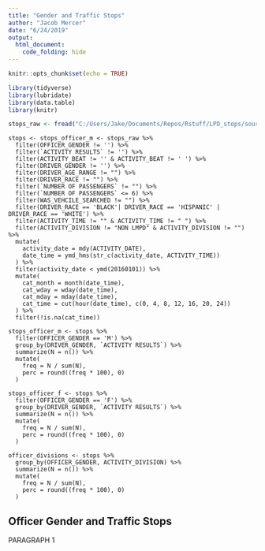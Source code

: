 ```yaml
---
title: "Gender and Traffic Stops"
author: "Jacob Mercer"
date: "6/24/2019"
output: 
  html_document:
    code_folding: hide
---
```


```r
knitr::opts_chunk$set(echo = TRUE)

library(tidyverse)
library(lubridate)
library(data.table)
library(knitr)

stops_raw <- fread("C:/Users/Jake/Documents/Repos/Rstuff/LPD_stops/source_data/LMPD_STOPS_DATA_12.csv")

```

```data

stops <- stops_officer_m <- stops_raw %>%
  filter(OFFICER_GENDER != '') %>%
  filter(`ACTIVITY RESULTS` != '') %>%
  filter(ACTIVITY_BEAT != '' & ACTIVITY_BEAT != ' ') %>%
  filter(DRIVER_GENDER != '') %>%
  filter(DRIVER_AGE_RANGE != "") %>%
  filter(DRIVER_RACE != "") %>%
  filter(`NUMBER OF PASSENGERS` != "") %>%
  filter(`NUMBER OF PASSENGERS` <= 6) %>%
  filter(WAS_VEHCILE_SEARCHED != "") %>%
  filter(DRIVER_RACE == 'BLACK'| DRIVER_RACE == 'HISPANIC' | DRIVER_RACE == 'WHITE') %>%
  filter(ACTIVITY_TIME != "" & ACTIVITY_TIME != " ") %>%
  filter(ACTIVITY_DIVISION != "NON LMPD" & ACTIVITY_DIVISION != "") %>%
  mutate(
    activity_date = mdy(ACTIVITY_DATE),
    date_time = ymd_hms(str_c(activity_date, ACTIVITY_TIME))
  ) %>%
  filter(activity_date < ymd(20160101)) %>%
  mutate(
    cat_month = month(date_time),
    cat_wday = wday(date_time),
    cat_mday = mday(date_time),
    cat_time = cut(hour(date_time), c(0, 4, 8, 12, 16, 20, 24))
  ) %>%
  filter(!is.na(cat_time))

stops_officer_m <- stops %>%
  filter(OFFICER_GENDER == 'M') %>%
  group_by(DRIVER_GENDER, `ACTIVITY RESULTS`) %>%
  summarize(N = n()) %>%
  mutate(
    freq = N / sum(N),
    perc = round((freq * 100), 0)
  )

stops_officer_f <- stops %>%
  filter(OFFICER_GENDER == 'F') %>%
  group_by(DRIVER_GENDER, `ACTIVITY RESULTS`) %>%
  summarize(N = n()) %>%
  mutate(
    freq = N / sum(N),
    perc = round((freq * 100), 0)
  )

officer_divisions <- stops %>%
  group_by(OFFICER_GENDER, ACTIVITY_DIVISION) %>%
  summarize(N = n()) %>%
  mutate(
    freq = N / sum(N),
    perc = round((freq * 100), 0)
  )

```

## Officer Gender and Traffic Stops

PARAGRAPH 1


